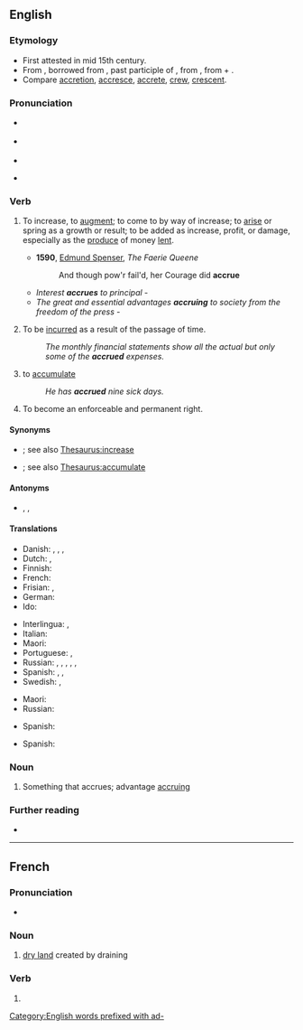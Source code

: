 ==English==
{{was wotd|2008|October|10}}
{{wikipedia}}

===Etymology===
* First attested in mid 15th century.
* From {{inh|en|enm|acrewen}}, borrowed from {{bor|en|fro|acreue|acreüe}}, past participle of {{m|fro|accreistre||to increase}}, from {{der|en|la|accrēsco||increase}}, from {{m|la|ad||in addition}} + {{m|la|crēscō||to grow}}.
* Compare [[accretion]], [[accresce]], [[accrete]], [[crew]], [[crescent]].

===Pronunciation===
* {{a|UK}} {{IPA|/əˈkɹuː/|lang=en}}
* {{a|US}} {{IPA|/ə.ˈkɹu/|lang=en}}
* {{audio|en-us-accrue.ogg|Audio (US)|lang=en}}
* {{audio|en-au-accrue.ogg|Audio (AU)|lang=en}}
*: {{rhymes|uː|lang=en}}

===Verb===
{{en-verb|accru}}

# {{lb|en|intransitive}} To increase, to [[augment]]; to come to by way of increase; to [[arise]] or spring as a growth or result; to be added as increase, profit, or damage, especially as the [[produce]] of money [[lent]].
#* '''1590''', [[w:Edmund Spenser|Edmund Spenser]], ''The Faerie Queene''
#*: And though pow'r fail'd, her Courage did '''accrue'''
#* ''Interest '''accrues''' to principal'' - {{rfdatek|Abbott}}
#* ''The great and essential advantages '''accruing''' to society from the freedom of the press'' - {{rfdatek|Junius}}
# {{lb|en|intransitive|accounting}} To be [[incurred]] as a result of the passage of time.
#: ''The monthly financial statements show all the actual but only some of the '''accrued''' expenses.''
# {{lb|en|transitive}} to [[accumulate]]
#: ''He has '''accrued''' nine sick days.''
# {{lb|en|intransitive|legal}} To become an enforceable and permanent right.

====Synonyms====
* {{sense|increase}} {{l|en|rise}}; see also [[Thesaurus:increase]]
* {{sense|accumulate}} {{l|en|add up}}; see also [[Thesaurus:accumulate]]

====Antonyms====
* {{sense|accounting}} {{l|en|amortize}}<!-- to ''decrease'' over time, rather than ''increase'' -->, {{l|en|defer}}, {{l|en|prepay}}

====Translations====
{{trans-top|increase}}
* Danish: {{t|da|opsamle}}, {{t+|da|indsamle}}, {{t|da|tilfalde}}, {{t|da|påløbe}}
* Dutch: {{t+|nl|verhogen}}, {{t+|nl|groeien}}
* Finnish: {{t+|fi|kasvaa}}
* French: {{t+|fr|accroître}}
* Frisian: {{t|fy|krije}}, {{t|fy|groeien}}
* German: {{t+|de|anfallen}}
* Ido: {{t+|io|amaseskar}}
{{trans-mid}}
* Interlingua: {{t|ia|accrescer}}, {{t|ia|aAccumular}}
* Italian: {{t+|it|accrescersi}}
* Maori: {{t|mi|hua}}
* Portuguese: {{t+|pt|acrescer}}, {{t+|pt|acumular}}
* Russian: {{t+|ru|прираста́ть|impf}}, {{t+|ru|прирасти́|pf}}, {{t+|ru|добавля́ться|impf}}, {{t+|ru|доба́виться|pf}}, {{t+|ru|нараста́ть|impf}}, {{t+|ru|нарасти́|pf}}
* Spanish: {{t+|es|acrecentar}}, {{t+|es|acumular}}, {{t+|es|aumentar}}
* Swedish: {{t+|sv|öka}}, {{t|sv|växa till}}
{{trans-bottom}}

{{trans-top|to be incurred as a result of the passage of time}}
* Maori: {{t|mi|hua}}
* Russian: {{t+|ru|начислять}}
{{trans-mid}}
* Spanish: {{t+|es|devengar}}
{{trans-bottom}}

{{trans-top|to become an enforceable and permanent right}}
* Spanish: {{t+|es|adquirir}}
{{trans-mid}}
{{trans-bottom}}

===Noun===
{{en-noun}}

# {{lb|en|obsolete}} Something that accrues; advantage [[accruing]]

===Further reading===
* {{R:Etymonline}}

[[Category:English words prefixed with ad-]]

----

==French==

===Pronunciation===
* {{fr-IPA}}

===Noun===
{{fr-noun|f}}

# [[dry land]] created by draining

===Verb===
{{head|fr|past participle form}}

# {{feminine past participle of|accroître|lang=fr|nocat=1}}
